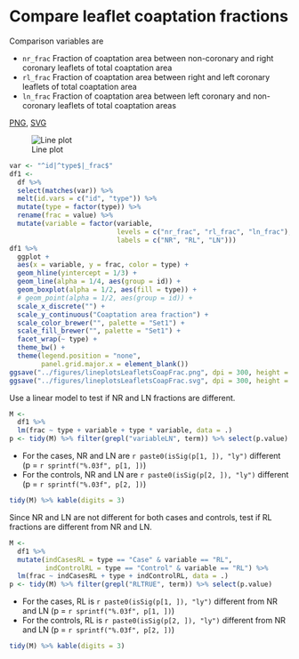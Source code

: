 # Compare leaflet coaptation fractions

Comparison variables are

* `nr_frac` Fraction of coaptation area between non-coronary and right coronary leaflets of total coaptation area
* `rl_frac` Fraction of coaptation area between right and left coronary leaflets of total coaptation area
* `ln_frac` Fraction of coaptation area between left coronary and non-coronary leaflets of total coaptation areas

[PNG](../figures/lineplotsLeafletsCoapFrac.png), [SVG](../figures/lineplotsLeafletCoapFrac.svg)

![Line plot](../figures/lineplotsLeafletsCoapFrac.png)

```r
var <- "^id|^type$|_frac$"
df1 <-
  df %>%
  select(matches(var)) %>%
  melt(id.vars = c("id", "type")) %>% 
  mutate(type = factor(type)) %>% 
  rename(frac = value) %>% 
  mutate(variable = factor(variable,
                           levels = c("nr_frac", "rl_frac", "ln_frac"),
                           labels = c("NR", "RL", "LN")))
df1 %>% 
  ggplot +
  aes(x = variable, y = frac, color = type) +
  geom_hline(yintercept = 1/3) +
  geom_line(alpha = 1/4, aes(group = id)) +
  geom_boxplot(alpha = 1/2, aes(fill = type)) +
  # geom_point(alpha = 1/2, aes(group = id)) +
  scale_x_discrete("") +
  scale_y_continuous("Coaptation area fraction") +
  scale_color_brewer("", palette = "Set1") +
  scale_fill_brewer("", palette = "Set1") +
  facet_wrap(~ type) +
  theme_bw() +
  theme(legend.position = "none",
        panel.grid.major.x = element_blank())
ggsave("../figures/lineplotsLeafletsCoapFrac.png", dpi = 300, height = 4, width = 8, units = "in")
ggsave("../figures/lineplotsLeafletsCoapFrac.svg", dpi = 300, height = 4, width = 8, units = "in")
```

Use a linear model to test if NR and LN fractions are different.

```r
M <- 
  df1 %>% 
  lm(frac ~ type + variable + type * variable, data = .)
p <- tidy(M) %>% filter(grepl("variableLN", term)) %>% select(p.value)
```

* For the cases, NR and LN are `r paste0(isSig(p[1, ]), "ly")` different (p = `r sprintf("%.03f", p[1, ])`)
* For the controls, NR and LN are `r paste0(isSig(p[2, ]), "ly")` different (p = `r sprintf("%.03f", p[2, ])`)

```r
tidy(M) %>% kable(digits = 3)
```

Since NR and LN are not different for both cases and controls,
test if RL fractions are different from NR and LN.

```r
M <- 
  df1 %>% 
  mutate(indCasesRL = type == "Case" & variable == "RL",
         indControlRL = type == "Control" & variable == "RL") %>% 
  lm(frac ~ indCasesRL + type + indControlRL, data = .)
p <- tidy(M) %>% filter(grepl("RLTRUE", term)) %>% select(p.value)
```

* For the cases, RL is `r paste0(isSig(p[1, ]), "ly")` different from NR and LN (p = `r sprintf("%.03f", p[1, ])`)
* For the controls, RL is `r paste0(isSig(p[2, ]), "ly")` different from NR and LN (p = `r sprintf("%.03f", p[2, ])`)

```r
tidy(M) %>% kable(digits = 3)
```
